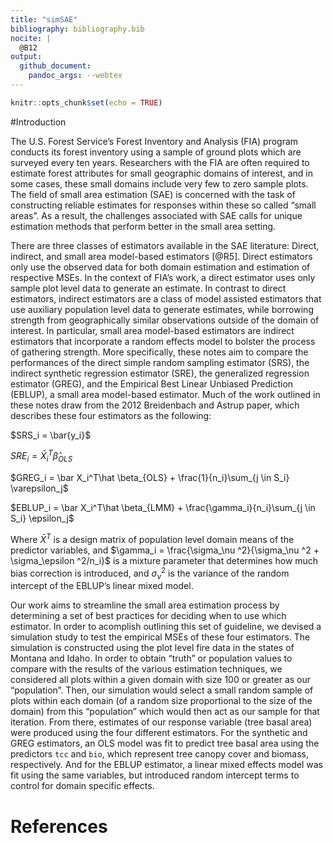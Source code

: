 ```yaml
---
title: "simSAE"
bibliography: bibliography.bib
nocite: |
  @B12
output:
  github_document:
    pandoc_args: --webtex
---
```


```r
knitr::opts_chunk$set(echo = TRUE)
```

#Introduction

The U.S. Forest Service's Forest Inventory and Analysis (FIA) program conducts its forest inventory using a sample of ground plots which are surveyed every ten years. Researchers with the FIA are often required to estimate forest attributes for small geographic domains of interest, and in some cases, these small domains include very few to zero sample plots. The field of small area estimation (SAE) is concerned with the task of constructing reliable estimates for responses within these so called "small areas". As a result, the challenges associated with SAE calls for unique estimation methods that perform better in the small area setting.

There are three classes of estimators available in the SAE literature: Direct, indirect, and small area model-based estimators [@R5]. Direct estimators only use the observed data for both domain estimation and estimation of respective MSEs. In the context of FIA's work, a direct estimator uses only sample plot level data to generate an estimate. In contrast to direct estimators, indirect estimators are a class of model assisted estimators that use auxiliary population level data to generate estimates, while borrowing strength from geographically similar observations outside of the domain of interest. In particular, small area model-based estimators are indirect estimators that incorporate a random effects model to bolster the process of gathering strength. More specifically, these notes aim to compare the performances of the direct simple random sampling estimator (SRS), the indirect synthetic regression estimator (SRE), the generalized regression estimator (GREG), and the Empirical Best Linear Unbiased Prediction (EBLUP), a small area model-based estimator. Much of the work outlined in these notes draw from the 2012 Breidenbach and Astrup paper, which describes these four estimators as the following:

$SRS_i = \bar{y_i}$

$SRE_i = \bar X_i^T\hat \beta_{OLS}$

$GREG_i = \bar X_i^T\hat \beta_{OLS} + \frac{1}{n_i}\sum_{j \in S_i} \varepsilon_j$

$EBLUP_i = \bar X_i^T\hat \beta_{LMM} + \frac{\gamma_i}{n_i}\sum_{j \in S_i} \epsilon_j$

Where $\bar X^T$ is a design matrix of population level domain means of the predictor variables, and $\gamma_i = \frac{\sigma_\nu ^2}{\sigma_\nu ^2 + \sigma_\epsilon ^2/n_i}$ is a mixture parameter that determines how much bias correction is introduced, and $\sigma_\nu^2$ is the variance of the random intercept of the EBLUP's linear mixed model.

Our work aims to streamline the small area estimation process by determining a set of best practices for deciding when to use which estimator. In order to acomplish outlining this set of guideline, we devised a simulation study to test the empirical MSEs of these four estimators. The simulation is constructed using the plot level fire data in the states of Montana and Idaho. In order to obtain "truth" or population values to compare with the results of the various estimation techniques, we considered all plots within a given domain with size 100 or greater as our "population". Then, our simulation would select a small random sample of plots within each domain (of a random size proportional to the size of the domain) from this "population" which would then act as our sample for that iteration. From there, estimates of our response variable (tree basal area) were produced using the four different estimators. For the synthetic and GREG estimators, an OLS model was fit to predict tree basal area using the predictors `tcc` and `bio`, which represent tree canopy cover and biomass, respectively. And for the EBLUP estimator, a linear mixed effects model was fit using the same variables, but introduced random intercept terms to control for domain specific effects. 

# References